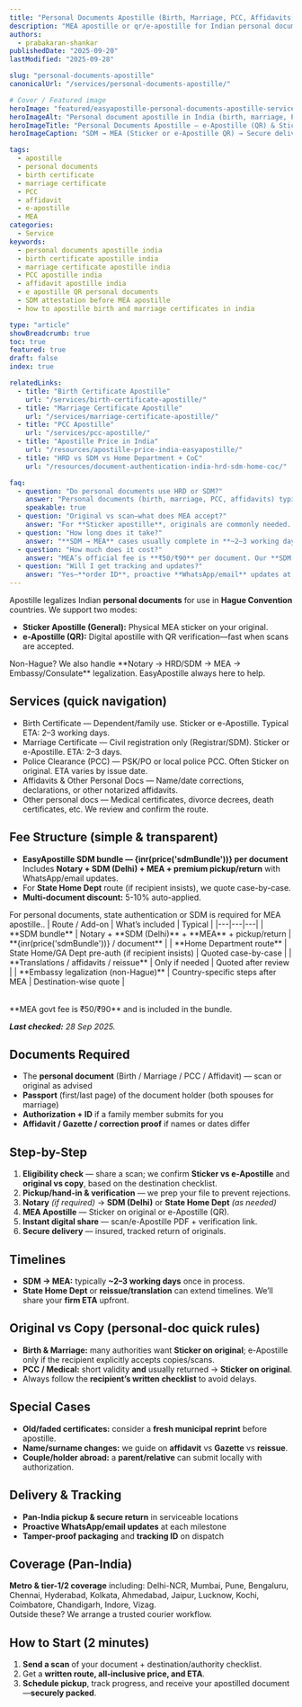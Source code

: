 ```yaml
---
title: "Personal Documents Apostille (Birth, Marriage, PCC, Affidavits)"
description: "MEA apostille or qr/e-apostille for Indian personal documents — Birth, and Marriage Certificate, PCC, affidavits and others."
authors:
  - prabakaran-shankar
publishedDate: "2025-09-20"
lastModified: "2025-09-28"

slug: "personal-documents-apostille"
canonicalUrl: "/services/personal-documents-apostille/"

# Cover / Featured image
heroImage: "featured/easyapostille-personal-documents-apostille-service-india.png"
heroImageAlt: "Personal document apostille in India (birth, marriage, PCC, affidavits)"
heroImageTitle: "Personal Documents Apostille — e-Apostille (QR) & Sticker"
heroImageCaption: "SDM → MEA (Sticker or e-Apostille QR) → Secure delivery"

tags:
  - apostille
  - personal documents
  - birth certificate
  - marriage certificate
  - PCC
  - affidavit
  - e-apostille
  - MEA
categories:
  - Service
keywords:
  - personal documents apostille india
  - birth certificate apostille india
  - marriage certificate apostille india
  - PCC apostille india
  - affidavit apostille india
  - e apostille QR personal documents
  - SDM attestation before MEA apostille
  - how to apostille birth and marriage certificates in india

type: "article"
showBreadcrumb: true
toc: true
featured: true
draft: false
index: true

relatedLinks:
  - title: "Birth Certificate Apostille"
    url: "/services/birth-certificate-apostille/"
  - title: "Marriage Certificate Apostille"
    url: "/services/marriage-certificate-apostille/"
  - title: "PCC Apostille"
    url: "/services/pcc-apostille/"
  - title: "Apostille Price in India"
    url: "/resources/apostille-price-india-easyapostille/"
  - title: "HRD vs SDM vs Home Department + CoC"
    url: "/resources/document-authentication-india-hrd-sdm-home-coc/"

faq:
  - question: "Do personal documents use HRD or SDM?"
    answer: "Personal documents (birth, marriage, PCC, affidavits) typically go **Notary → SDM → MEA**. HRD is generally for **education** documents. We’ll confirm your exact route after a quick review."
    speakable: true
  - question: "Original vs scan—what does MEA accept?"
    answer: "For **Sticker apostille**, originals are commonly needed. For **e-Apostille (QR)**, good scans often work if your destination allows. Some States still ask for originals—we’ll confirm upfront."
  - question: "How long does it take?"
    answer: "**SDM → MEA** cases usually complete in **~2–3 working days** after acceptance. If extra verification or reissue is needed, we’ll share a realistic ETA before payment."
  - question: "How much does it cost?"
    answer: "MEA’s official fee is **₹50/₹90** per document. Our **SDM bundle is ₹2,000 per document** (Notary + SDM (Delhi) + MEA + premium pickup/return). **5–10% discounts** for multi-document orders."
  - question: "Will I get tracking and updates?"
    answer: "Yes—**order ID**, proactive **WhatsApp/email** updates at each step, e-copy/QR where applicable, and **secure courier** return of originals."
---
```


Apostille legalizes Indian **personal documents** for use in **Hague Convention** countries. We support two modes:

- **Sticker Apostille (General):** Physical MEA sticker on your original.  
- **e-Apostille (QR):** Digital apostille with QR verification—fast when scans are accepted.

<CalloutBox type="info">
  Non-Hague? We also handle **Notary → HRD/SDM → MEA → Embassy/Consulate** legalization. <Anchor href="https://easyapostille.in/">EasyApostille</Anchor> always here to help.
</CalloutBox>

## Services (quick navigation)

- <Anchor href="/services/birth-certificate-apostille/">Birth Certificate</Anchor>
  — Dependent/family use. Sticker or e-Apostille. Typical ETA: 2–3 working days.
- <Anchor href="/services/marriage-certificate-apostille/">Marriage Certificate</Anchor>
  — Civil registration only (Registrar/SDM). Sticker or e-Apostille. ETA: 2–3 days.
- <Anchor href="/services/pcc-apostille/">Police Clearance (PCC)</Anchor>
  — PSK/PO or local police PCC. Often Sticker on original. ETA varies by issue date.
- Affidavits & Other Personal Docs
  — Name/date corrections, declarations, or other notarized affidavits.
- Other personal docs
  — Medical certificates, divorce decrees, death certificates, etc. We review and confirm the route.

## Fee Structure (simple & transparent)

- **EasyApostille SDM bundle — {inr(price('sdmBundle'))} per document**  
Includes **Notary + SDM (Delhi) + MEA + premium pickup/return** with WhatsApp/email updates.  
- For **State Home Dept** route (if recipient insists), we quote case-by-case.
- **Multi-document discount:** 5-10% auto-applied.

<CalloutBox type="info">
  <Anchor href="/resources/document-authentication-india-coc-hrd-vs-sdm-home-state-attestation/">For personal documents, state authentication or SDM is required for MEA apostille.</Anchor>.
</CalloutBox>

<Table>
| Route / Add-on | What’s included | Typical |
|---|---|---|
| **SDM bundle** | Notary + **SDM (Delhi)** + **MEA** + pickup/return | **{inr(price('sdmBundle'))} / document** |
| **Home Department route** | State Home/GA Dept pre-auth (if recipient insists) | Quoted case-by-case |
| **Translations / affidavits / reissue** | Only if needed | Quoted after review |
| **Embassy legalization (non-Hague)** | Country-specific steps after MEA | Destination-wise quote |
</Table>

<CalloutBox type="note">
  **MEA govt fee is ₹50/₹90** and is included in the bundle.
 
 _**Last checked:** 28 Sep 2025._
</CalloutBox>

## Documents Required

- The **personal document** (Birth / Marriage / PCC / Affidavit) — scan or original as advised  
- **Passport** (first/last page) of the document holder (both spouses for marriage)  
- **Authorization + ID** if a family member submits for you  
- **Affidavit / Gazette / correction proof** if names or dates differ

## Step-by-Step

1. **Eligibility check** — share a scan; we confirm **Sticker vs e-Apostille** and **original vs copy**, based on the destination checklist.  
2. **Pickup/hand-in & verification** — we prep your file to prevent rejections.  
3. **Notary** *(if required)* → **SDM (Delhi)** or **State Home Dept** *(as needed)*  
4. **MEA Apostille** — Sticker on original or e-Apostille (QR).  
5. **Instant digital share** — scan/e-Apostille PDF + verification link.  
6. **Secure delivery** — insured, tracked return of originals.

## Timelines

- **SDM → MEA:** typically **~2–3 working days** once in process.  
- **State Home Dept** or **reissue/translation** can extend timelines. We’ll share your **firm ETA** upfront.

## Original vs Copy (personal-doc quick rules)

- **Birth & Marriage:** many authorities want **Sticker on original**; e-Apostille only if the recipient explicitly accepts copies/scans.  
- **PCC / Medical:** short validity **and** usually returned → **Sticker on original**.  
- Always follow the **recipient’s written checklist** to avoid delays.

## Special Cases

- **Old/faded certificates:** consider a **fresh municipal reprint** before apostille.  
- **Name/surname changes:** we guide on **affidavit** vs **Gazette** vs **reissue**.  
- **Couple/holder abroad:** a **parent/relative** can submit locally with authorization.

## Delivery & Tracking

- **Pan-India pickup & secure return** in serviceable locations  
- **Proactive WhatsApp/email updates** at each milestone  
- **Tamper-proof packaging** and **tracking ID** on dispatch

## Coverage (Pan-India)

**Metro & tier-1/2 coverage** including: Delhi-NCR, Mumbai, Pune, Bengaluru, Chennai, Hyderabad, Kolkata, Ahmedabad, Jaipur, Lucknow, Kochi, Coimbatore, Chandigarh, Indore, Vizag.  
Outside these? We arrange a trusted courier workflow.

## How to Start (2 minutes)

1. **Send a scan** of your document + destination/authority checklist.  
2. Get a **written route, all-inclusive price, and ETA**.  
3. **Schedule pickup**, track progress, and receive your apostilled document—**securely packed**.
